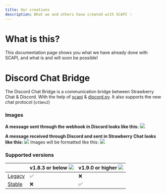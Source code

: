 ```yaml
---
title: Our creations
description: What we and others have created with SCAPI ✨
---
```


# What is this?
This documentation page shows you what we have already done with SCAPI, and what is and will soon be possible!

# Discord Chat Bridge
The Discord Chat Bridge is a communication bridge between Strawberry Chat & Discord.
With the help of [scapi](https://raw.githubusercontent.com/Strawberry-Foundations/strawberry-chat/main/bot/scapi.py) & [discord.py](https://github.com/Rapptz/discord.py).
It also supports the new chat protocol (`stbmv2`)

### Images
**A message sent through the webhook in Discord looks like this:**
![](https://media.discordapp.net/attachments/880513737948270642/1175920307203215520/image.png)

**A message received through Discord and sent in Strawberry Chat looks like this:**
![](https://media.discordapp.net/attachments/880513737948270642/1175921076119814254/image.png)
Images will be formatted like this: ![](https://media.discordapp.net/attachments/880513737948270642/1175921507231338548/image.png)


### Supported versions
|                                                                                                       | v1.8.3 or below ![](https://img.shields.io/badge/Legacy-gray) | v1.9.0 or higher ![](https://img.shields.io/badge/Stable-success) |
|-------------------------------------------------------------------------------------------------------|---------------------------------------------------------|--------------------------------------------------------|
| [Legacy](https://github.com/Strawberry-Foundations/strawberry-chat/tree/legacy/discord)               | ✅                                                     | ❌                                                     |
| [Stable](https://github.com/Strawberry-Foundations/strawberry-chat/tree/main/discord)                 | ❌                                                     | ✅                                                     | 